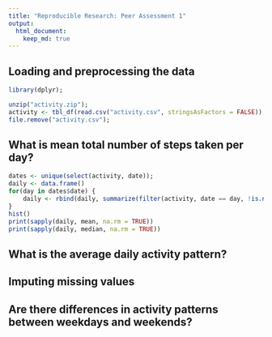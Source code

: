 ```yaml
---
title: "Reproducible Research: Peer Assessment 1"
output: 
  html_document:
    keep_md: true
---
```



## Loading and preprocessing the data
```r
library(dplyr);

unzip("activity.zip");
activity <- tbl_df(read.csv("activity.csv", stringsAsFactors = FALSE));
file.remove("activity.csv");
```


## What is mean total number of steps taken per day?
```r
dates <- unique(select(activity, date));
daily <- data.frame()
for(day in dates$date) {
	daily <- rbind(daily, summarize(filter(activity, date == day, !is.na(steps)), mean(steps)));
}
hist()
print(sapply(daily, mean, na.rm = TRUE))
print(sapply(daily, median, na.rm = TRUE))
```


## What is the average daily activity pattern?



## Imputing missing values



## Are there differences in activity patterns between weekdays and weekends?
